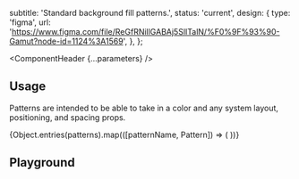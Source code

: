 


  subtitle: 'Standard background fill patterns.',
  status: 'current',
  design: {
    type: 'figma',
    url: 'https://www.figma.com/file/ReGfRNillGABAj5SlITalN/%F0%9F%93%90-Gamut?node-id=1124%3A1569',
  },
};

<Meta of={PatternsStories} />

<ComponentHeader {...parameters} />

## Usage

Patterns are intended to be able to take in a color and any system layout, positioning, and spacing props.

<IconGallery>
  {Object.entries(patterns).map(([patternName, Pattern]) => (
    <IconItem key={patternName} name={patternName}>
      <Pattern width="128px" />
    </IconItem>
  ))}
</IconGallery>

## Playground

<Canvas sourceState="shown" of={PatternsStories.Default}/>

<Controls />

